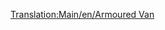 [[Translation:Main/en/Armoured Van]]{{en/-}}
{{ru/Железнодорожное ТС|Picture=[[File:en/Armouredvan.png|Бронированный вагон]]
|Имя=Бронированный вагон
|НормЦена=£1,494 ($2,988)
|НормМасса=30 / 32 т
|НормЁмкость=20 мешков драгоценностей/золота/алмазов
|МоноЦена=£1,494 ($2,988)
|МоноМасса=30 / 33 т
|МоноЁмкость=25 мешков драгоценностей/золота/алмазов
|МагЦена=£1,494 ($2,988)
|МагМасса=30 / 33 т
|МагЁмкость=27 мешков драгоценностей/золота/алмазов
|Опис=Этот вагон перевозит драгоценности между банками городов с населением не менее 1200 жителей. К сожалению, в начале игры на случайной карте банки появляются редко - из-за маленьких городов.<br/>

Есть возможность [[Main/en/Промышленность/Ru#Основание новых предприятий|финансировать]] постройку банка в городах. {{ru/Возможность|0.6}}}}